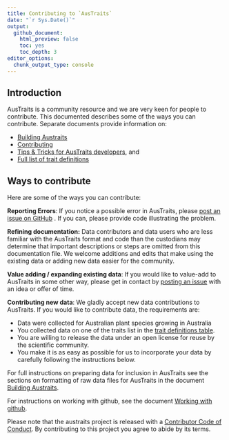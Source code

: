 ```yaml
---
title: Contributing to `AusTraits`
date: "`r Sys.Date()`"
output:
  github_document:
    html_preview: false
    toc: yes
    toc_depth: 3
editor_options:
  chunk_output_type: console
---
```


<!-- Contributing.md is generated from Contributing.Rmd Please edit that file -->

## Introduction

AusTraits is a community resource and we are very keen for people to contribute. This documented describes some of the ways you can contribute. Separate documents provide information on: 

- [Building Austraits](Building.md)
- [Contributing](Contributing.md)
- [Tips & Tricks for AusTraits developers](TipTricks.md), and
- [Full list of trait definitions](Trait_definitions.md)

## Ways to contribute

Here are some of the ways you can contribute: 

**Reporting Errors**: If you notice a possible error in AusTraits, please [post an issue on GitHub](https://github.com/traitecoevo/austraits.build/issues) . If you can, please provide code illustrating the problem.

**Refining documentation:** Data contributors and data users who are less familiar with the AusTraits format and code than the custodians may determine that important descriptions or steps are omitted from this documentation file. We welcome additions and edits that make using the existing data or adding new data easier for the community.

**Value adding / expanding existing data**: If you would like to value-add to AusTraits in some other way, please get in contact by [posting an issue](https://github.com/traitecoevo/austraits/issues) with an idea or offer of time.

**Contributing new data**: We gladly accept new data contributions to AusTraits. If you would like to contribute data, the requirements are:

- Data were collected for Australian plant species growing in Australia
- You collected data on one of the traits list in the [trait definitions table](Trait_definitions.md).
- You are willing to release the data under an open license for reuse by the scientific community.
- You make it is as easy as possible for us to incorporate your data by carefully following the instructions below.


For full instructions on preparing data for inclusion in AusTraits see the sections on formatting of raw data files for AusTraits in the document [Building Austraits](Building.md).

For instructions on working with github, see the document [Working with github](docs/TipsTricks.md#working-with-our-github-repository).

Please note that the austraits project is released with a [Contributor Code of Conduct](../.github/CODE_OF_CONDUCT.md). By contributing to this project you agree to abide by its terms.
